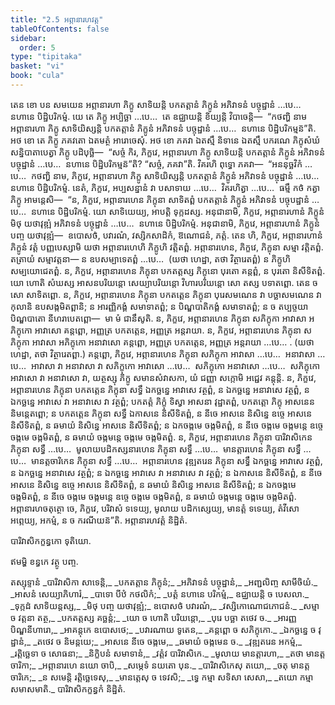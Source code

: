 ```yaml
---
title: "2.5 អព្ភានារហវត្ត"
tableOfContents: false
sidebar:
  order: 5
type: "tipitaka"
basket: "vi"
book: "cula"
---
```



<DynamicBreadcrumb />

<Division number="95" book="cula">

<Paragraph number="474" book="cula">
តេន ខោ បន សមយេន អព្ភានារហា ភិក្ខូ សាទិយន្តិ បកតត្តានំ ភិក្ខូនំ អភិវាទនំ បច្ចុដ្ឋានំ …បេ…  នហានេ បិដ្ឋិបរិកម្មំ. យេ តេ ភិក្ខូ អប្បិច្ឆា …បេ…  តេ ឧជ្ឈាយន្តិ ខិយ្យន្តិ វិបាចេន្តិ—  “កថញ្ហិ នាម អព្ភានារហា ភិក្ខូ សាទិយិស្សន្តិ បកតត្តានំ ភិក្ខូនំ អភិវាទនំ បច្ចុដ្ឋានំ …បេ…  នហានេ បិដ្ឋិបរិកម្មន៑”តិ. អថ ខោ តេ ភិក្ខូ ភគវតោ ឯតមត្ថំ អារោចេសុំ.
</Paragraph>

<Paragraph number="475" book="cula">
អថ ខោ ភគវា ឯតស្មឹ និទានេ ឯតស្មឹ បករណេ ភិក្ខុសំឃំ សន្និបាតាបេត្វា ភិក្ខូ បដិបុច្ឆិ—  “សច្ចំ កិរ, ភិក្ខវេ, អព្ភានារហា ភិក្ខូ សាទិយន្តិ បកតត្តានំ ភិក្ខូនំ អភិវាទនំ បច្ចុដ្ឋានំ …បេ…  នហានេ បិដ្ឋិបរិកម្មន៑”តិ? “សច្ចំ, ភគវា”តិ. វិគរហិ ពុទ្ធោ ភគវា—  “អននុច្ឆវិកំ …បេ…  កថញ្ហិ នាម, ភិក្ខវេ, អព្ភានារហា ភិក្ខូ សាទិយិស្សន្តិ បកតត្តានំ ភិក្ខូនំ អភិវាទនំ បច្ចុដ្ឋានំ …បេ…  នហានេ បិដ្ឋិបរិកម្មំ. នេតំ, ភិក្ខវេ, អប្បសន្នានំ វា បសាទាយ …បេ…  វិគរហិត្វា …បេ…  ធម្មឹ កថំ កត្វា ភិក្ខូ អាមន្តេសិ—  “ន, ភិក្ខវេ, អព្ភានារហេន ភិក្ខុនា សាទិតព្ពំ បកតត្តានំ ភិក្ខូនំ អភិវាទនំ បច្ចុបដ្ឋានំ …បេ…  នហានេ បិដ្ឋិបរិកម្មំ. យោ សាទិយេយ្យ, អាបត្តិ ទុក្កដស្ស. អនុជានាមិ, ភិក្ខវេ, អព្ភានារហានំ ភិក្ខូនំ មិថុ យថាវុឌ្ឍំ អភិវាទនំ បច្ចុដ្ឋានំ …បេ…  នហានេ បិដ្ឋិបរិកម្មំ. អនុជានាមិ, ភិក្ខវេ, អព្ភានារហានំ ភិក្ខូនំ បញ្ច យថាវុឌ្ឍំ—  ឧបោសថំ, បវារណំ, វស្សិកសាដិកំ, ឱណោជនំ, ភត្តំ. តេន ហិ, ភិក្ខវេ, អព្ភានារហានំ ភិក្ខូនំ វត្តំ បញ្ញបេស្សាមិ យថា អព្ភានារហេហិ ភិក្ខូហិ វត្តិតព្ពំ.
</Paragraph>

</Division>
<Division number="96" book="cula">

<Paragraph number="476" book="cula">
អព្ភានារហេន, ភិក្ខវេ, ភិក្ខុនា សម្មា វត្តិតព្ពំ. តត្រាយំ សម្មាវត្តនា—
</Paragraph>

<Paragraph number="477" book="cula">
ន ឧបសម្បាទេតព្ពំ …បេ…  (យថា ហេដ្ឋា, តថា វិត្ថារេតព្ពំ) ន ភិក្ខូហិ សម្បយោជេតព្ពំ.
</Paragraph>

<Paragraph number="478" book="cula">
ន, ភិក្ខវេ, អព្ភានារហេន ភិក្ខុនា បកតត្តស្ស ភិក្ខុនោ បុរតោ គន្តព្ពំ, ន បុរតោ និសីទិតព្ពំ. យោ ហោតិ សំឃស្ស អាសនបរិយន្តោ សេយ្យាបរិយន្តោ វិហារបរិយន្តោ សោ តស្ស បទាតព្ពោ. តេន ច សោ សាទិតព្ពោ.
</Paragraph>

<Paragraph number="479" book="cula">
ន, ភិក្ខវេ, អព្ភានារហេន ភិក្ខុនា បកតត្តេន ភិក្ខុនា បុរេសមណេន វា បច្ឆាសមណេន វា កុលានិ ឧបសង្កមិតព្ពានិ; ន អារញ្ញិកង្គំ សមាទាតព្ពំ; ន បិណ្ឌបាតិកង្គំ សមាទាតព្ពំ; ន ច តប្បច្ចយា បិណ្ឌបាតោ នីហរាបេតព្ពោ—  មា មំ ជានឹសូតិ.
</Paragraph>

<Paragraph number="480" book="cula">
ន, ភិក្ខវេ, អព្ភានារហេន ភិក្ខុនា សភិក្ខុកា អាវាសា អភិក្ខុកោ អាវាសោ គន្តព្ពោ, អញ្ញត្រ បកតត្តេន, អញ្ញត្រ អន្តរាយា.
</Paragraph>

<Paragraph number="481" book="cula">
ន, ភិក្ខវេ, អព្ភានារហេន ភិក្ខុនា សភិក្ខុកា អាវាសា អភិក្ខុកោ អនាវាសោ គន្តព្ពោ, អញ្ញត្រ បកតត្តេន, អញ្ញត្រ អន្តរាយា …បេ… . (យថា ហេដ្ឋា, តថា វិត្ថារេតព្ពា.)
</Paragraph>

<Paragraph number="482" book="cula">
គន្តព្ពោ, ភិក្ខវេ, អព្ភានារហេន ភិក្ខុនា សភិក្ខុកា អាវាសា …បេ…  អនាវាសា …បេ…  អាវាសា វា អនាវាសា វា សភិក្ខុកោ អាវាសោ …បេ…  សភិក្ខុកោ អនាវាសោ …បេ…  សភិក្ខុកោ អាវាសោ វា អនាវាសោ វា, យត្ថស្សុ ភិក្ខូ សមានសំវាសកា, យំ ជញ្ញា សក្កោមិ អជ្ជេវ គន្តុន្តិ.
</Paragraph>

<Paragraph number="483" book="cula">
ន, ភិក្ខវេ, អព្ភានារហេន ភិក្ខុនា បកតត្តេន ភិក្ខុនា សទ្ធឹ ឯកច្ឆន្នេ អាវាសេ វត្ថព្ពំ, ន ឯកច្ឆន្នេ អនាវាសេ វត្ថព្ពំ, ន ឯកច្ឆន្នេ អាវាសេ វា អនាវាសេ វា វត្ថព្ពំ; បកតត្តំ ភិក្ខុំ ទិស្វា អាសនា វុដ្ឋាតព្ពំ, បកតត្តោ ភិក្ខុ អាសនេន និមន្តេតព្ពោ; ន បកតត្តេន ភិក្ខុនា សទ្ធឹ ឯកាសនេ និសីទិតព្ពំ, ន នីចេ អាសនេ និសិន្នេ ឧច្ចេ អាសនេ និសីទិតព្ពំ, ន ឆមាយំ និសិន្នេ អាសនេ និសីទិតព្ពំ; ន ឯកចង្កមេ ចង្កមិតព្ពំ, ន នីចេ ចង្កមេ ចង្កមន្តេ ឧច្ចេ ចង្កមេ ចង្កមិតព្ពំ, ន ឆមាយំ ចង្កមន្តេ ចង្កមេ ចង្កមិតព្ពំ.
</Paragraph>

<Paragraph number="484" book="cula">
ន, ភិក្ខវេ, អព្ភានារហេន ភិក្ខុនា បារិវាសិកេន ភិក្ខុនា សទ្ធឹ …បេ…  មូលាយបដិកស្សនារហេន ភិក្ខុនា សទ្ធឹ …បេ…  មានត្តារហេន ភិក្ខុនា សទ្ធឹ …បេ…  មានត្តចារិកេន ភិក្ខុនា សទ្ធឹ …បេ…  អព្ភានារហេន វុឌ្ឍតរេន ភិក្ខុនា សទ្ធឹ ឯកច្ឆន្នេ អាវាសេ វត្ថព្ពំ, ន ឯកច្ឆន្នេ អនាវាសេ វត្ថព្ពំ; ន ឯកច្ឆន្នេ អាវាសេ វា អនាវាសេ វា វត្ថព្ពំ; ន ឯកាសនេ និសីទិតព្ពំ, ន នីចេ អាសនេ និសិន្នេ ឧច្ចេ អាសនេ និសីទិតព្ពំ, ន ឆមាយំ និសិន្នេ អាសនេ និសីទិតព្ពំ; ន ឯកចង្កមេ ចង្កមិតព្ពំ, ន នីចេ ចង្កមេ ចង្កមន្តេ ឧច្ចេ ចង្កមេ ចង្កមិតព្ពំ, ន ឆមាយំ ចង្កមន្តេ ចង្កមេ ចង្កមិតព្ពំ.
</Paragraph>

<Paragraph number="485" book="cula">
អព្ភានារហចតុត្ថោ ចេ, ភិក្ខវេ, បរិវាសំ ទទេយ្យ, មូលាយ បដិកស្សេយ្យ, មានត្តំ ទទេយ្យ, តំវីសោ អព្ភេយ្យ, អកម្មំ, ន ច ករណីយន៑”តិ.

</Paragraph>
</Division>

<Paragraph number="486" book="cula">
អព្ភានារហវត្តំ និដ្ឋិតំ.

  
បារិវាសិកក្ខន្ធកោ ទុតិយោ.

  
ឥមម្ហិ ខន្ធកេ វត្ថូ បញ្ច.



</Paragraph>

<Paragraph number="487" type="center" book="cula">
តស្សុទ្ទានំ


</Paragraph>

<Paragraph number="488" type="verses" book="cula">
_បារិវាសិកា សាទេន្តិ,_  
_បកតត្តាន ភិក្ខុនំ;_  
_អភិវាទនំ បច្ចុដ្ឋានំ,_  
_អញ្ជលិញ្ច សាមីចិយំ._  

</Paragraph>

<Paragraph number="489" type="verses" book="cula">
_អាសនំ សេយ្យាភិហារំ,_  
_បាទោ បីឋំ កថលិកំ;_  
_បត្តំ នហានេ បរិកម្មំ,_  
ឧជ្ឈាយន្តិ ច បេសលា._  

</Paragraph>

<Paragraph number="490" type="verses" book="cula">
_ទុក្កដំ សាទិយន្តស្ស,_  
_មិថុ បញ្ច យថាវុឌ្ឍំ;_  
ឧបោសថំ បវារណំ,_  
_វស្សិកោណោជភោជនំ._  

</Paragraph>

<Paragraph number="491" type="verses" book="cula">
_សម្មា ច វត្តនា តត្ថ,_  
_បកតត្តស្ស គច្ឆន្តំ;_  
_យោ ច ហោតិ បរិយន្តោ,_  
_បុរេ បច្ឆា តថេវ ច._  

</Paragraph>

<Paragraph number="492" type="verses" book="cula">
_អារញ្ញបិណ្ឌនីហារោ,_  
_អាគន្តុកេ ឧបោសថេ;_  
_បវារណាយ ទូតេន,_  
_គន្តព្ពោ ច សភិក្ខុកោ._  

</Paragraph>

<Paragraph number="493" type="verses" book="cula">
_ឯកច្ឆន្នេ ច វុដ្ឋានំ,_  
_តថេវ ច និមន្តយេ;_  
_អាសនេ នីចេ ចង្កមេ,_  
_ឆមាយំ ចង្កមេន ច._  

</Paragraph>

<Paragraph number="494" type="verses" book="cula">
_វុឌ្ឍតរេន អកម្មំ,_  
_រត្តិច្ឆេទា ច សោធនា;_  
_និក្ខិបនំ សមាទានំ,_  
_វត្តំវ បារិវាសិកេ._  

</Paragraph>

<Paragraph number="495" type="verses" book="cula">
_មូលាយ មានត្តារហា,_  
_តថា មានត្តចារិកា;_  
_អព្ភានារហេ នយោ ចាបិ,_  
_សម្ភេទំ នយតោ បុន._  

</Paragraph>

<Paragraph number="496" type="verses" book="cula">
_បារិវាសិកេសុ តយោ,_  
_ចតុ មានត្តចារិកេ;_  
_ន សមេន្តិ រត្តិច្ឆេទេសុ,_  
_មានត្តេសុ ច ទេវសិ;_  
_ទ្វេ កម្មា សទិសា សេសា,_  
_តយោ កម្មា សមាសមាតិ._  


</Paragraph>

<Paragraph number="497" type="center" book="cula">
បារិវាសិកក្ខន្ធកំ និដ្ឋិតំ.
</Paragraph>